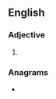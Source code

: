 ==English==

===Adjective===
{{head|en|superlative adjective}}

# {{lb|en|rare}} {{en-superlative of|absolute}}

===Anagrams===
* {{anagrams|en|a=abelossttu|outstables}}